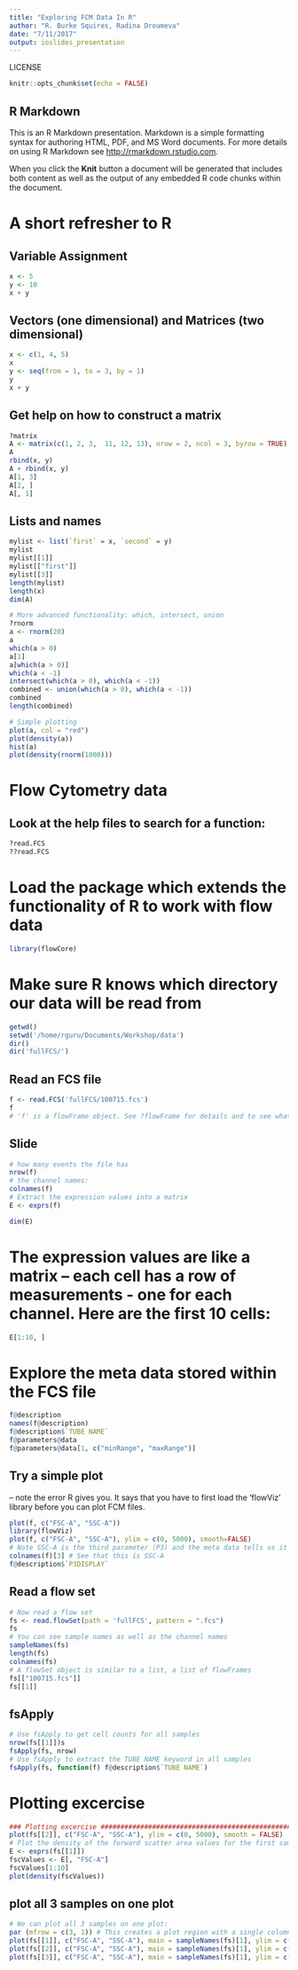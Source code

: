 ```yaml
---
title: "Exploring FCM Data In R"
author: "R. Burke Squires, Radina Droumeva"
date: "7/11/2017"
output: ioslides_presentation
---
```


LICENSE


```r
knitr::opts_chunk$set(echo = FALSE)
```

## R Markdown

This is an R Markdown presentation. Markdown is a simple formatting syntax for authoring HTML, PDF, and MS Word documents. For more details on using R Markdown see <http://rmarkdown.rstudio.com>.

When you click the **Knit** button a document will be generated that includes both content as well as the output of any embedded R code chunks within the document.

# A short refresher to R

## Variable Assignment

```r
x <- 5
y <- 10
x + y
```

## Vectors (one dimensional) and Matrices (two dimensional)

```r
x <- c(1, 4, 5)
x
y <- seq(from = 1, to = 3, by = 1)
y
x + y
```


## Get help on how to construct a matrix

```r
?matrix
A <- matrix(c(1, 2, 3,  11, 12, 13), nrow = 2, ncol = 3, byrow = TRUE)
A
rbind(x, y)
A + rbind(x, y)
A[1, 3]
A[2, ]
A[, 1]
```

## Lists and names

```r
mylist <- list(`first` = x, `second` = y)
mylist
mylist[[1]]
mylist[["first"]]
mylist[[3]]
length(mylist)
length(x)
dim(A)
```


```r
# More advanced functionality: which, intersect, union
?rnorm
a <- rnorm(20)
a
which(a > 0)
a[1]
a[which(a > 0)]
which(a < -1)
intersect(which(a > 0), which(a < -1))
combined <- union(which(a > 0), which(a < -1))
combined
length(combined)
```


```r
# Simple plotting
plot(a, col = "red")
plot(density(a))
hist(a)
plot(density(rnorm(1000)))
```

#########################################################

# Flow Cytometry data

## Look at the help files to search for a function:

```r
?read.FCS
??read.FCS
```


# Load the package which extends the functionality of R to work with flow data
```r
library(flowCore)
```

# Make sure R knows which directory our data will be read from
```r
getwd()
setwd('/home/rguru/Documents/Workshop/data')
dir()
dir('fullFCS/')
```

## Read an FCS file

```r
f <- read.FCS('fullFCS/100715.fcs')
f
# 'f' is a flowFrame object. See ?flowFrame for details and to see what you can do with it
```

## Slide

```r
# how many events the file has
nrow(f)
# the channel names:
colnames(f)
# Extract the expression values into a matrix
E <- exprs(f)
```

```r
dim(E)
```

# The expression values are like a matrix -- each cell has a row of measurements - one for each channel. Here are the first 10 cells:
```R
E[1:10, ]
```

# Explore the meta data stored within the FCS file
```r
f@description
names(f@description)
f@description$`TUBE NAME`
f@parameters@data
f@parameters@data[1, c("minRange", "maxRange")]
```

## Try a simple plot
-- note the error R gives you. 
It says that you have to first load the 'flowViz' library before you can plot FCM files.

```r
plot(f, c("FSC-A", "SSC-A"))
library(flowViz)
plot(f, c("FSC-A", "SSC-A"), ylim = c(0, 5000), smooth=FALSE)
# Note SSC-A is the third parameter (P3) and the meta data tells us it is to be viewed on a LOG scale:
colnames(f)[3] # See that this is SSC-A
f@description$`P3DISPLAY`
```

## Read a flow set

```r
# Now read a flow set
fs <- read.flowSet(path = 'fullFCS', pattern = ".fcs")
fs
# You can see sample names as well as the channel names
sampleNames(fs)
length(fs)
colnames(fs)
# A flowSet object is similar to a list, a list of flowFrames
fs[["100715.fcs"]]
fs[[1]]
```

## fsApply
```r
# Use fsApply to get cell counts for all samples
nrow(fs[[1]])s
fsApply(fs, nrow)
# Use fsApply to extract the TUBE NAME keyword in all samples
fsApply(fs, function(f) f@description$`TUBE NAME`)
```

# Plotting excercise

```r
### Plotting excercise ###################################################
plot(fs[[2]], c("FSC-A", "SSC-A"), ylim = c(0, 5000), smooth = FALSE)
# Plot the density of the forward scatter area values for the first sample:
E <- exprs(fs[[1]])
fscValues <- E[, "FSC-A"]
fscValues[1:10]
plot(density(fscValues))
```

## plot all 3 samples on one plot

```r
# We can plot all 3 samples on one plot:
par (mfrow = c(3, 1)) # This creates a plot region with a single column of 3 subplots
plot(fs[[1]], c("FSC-A", "SSC-A"), main = sampleNames(fs)[1], ylim = c(0, 5000), smooth=FALSE)
plot(fs[[2]], c("FSC-A", "SSC-A"), main = sampleNames(fs)[1], ylim = c(0, 5000), smooth=FALSE)
plot(fs[[3]], c("FSC-A", "SSC-A"), main = sampleNames(fs)[1], ylim = c(0, 5000), smooth=FALSE)
```